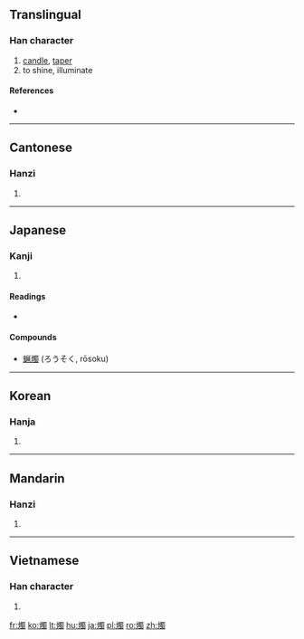 {{also|烛}}
==Translingual==

===Han character===
{{Han char|rn=86|rad=火|as=13|sn=17|four=9682<sub>7</sub>|canj=火田中戈 (FWLI)}}

# [[candle]], [[taper]]
# to shine, illuminate

====References====
* {{Han ref|kx=0685.110|dkj=19480|dj=1098.030|hdz=32241.020|uh=71ED|ud=29165|bh=C0EB|bd=49387}}

----

==Cantonese==

===Hanzi===
{{yue-hanzi|jyut=|y=juk1|sim=烛}}

# {{defn|lang=yue|sort=火13}}

----

==Japanese==

===Kanji===
{{ja-kanji|grade=|rs=火13}}

# {{defn|lang=ja|sort=火13}}

====Readings====
* {{ja-readings|on=[[しょく]] (shoku), [[そく]] (soku)|kun=[[ともしび]] (tomoshibi)}}

====Compounds====
* [[蝋燭]] (ろうそく, rōsoku)

----

==Korean==

===Hanja===
{{ko-hanja|hangeul=촉|eumhun=|rv=chok|mr=ch'ok|y=chok}}

# {{defn|lang=ko|sort=火13}}

----

==Mandarin==

===Hanzi===
{{cmn-hanzi|sim=烛|pin=[[zhú]] ([[zhu2]])|wg=chu<sup>2</sup>}}

# {{defn|lang=cmn|sort=火13}}

----

==Vietnamese==

===Han character===
{{vi-hantu|[[chúc]], [[đuốc]]|rs=火13}}

# {{defn|lang=vi|sort=火13}}

[[fr:燭]]
[[ko:燭]]
[[lt:燭]]
[[hu:燭]]
[[ja:燭]]
[[pl:燭]]
[[ro:燭]]
[[zh:燭]]